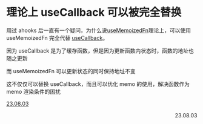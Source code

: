 # 理论上 useCallback 可以被完全替换

用过 ahooks 后一直有一个疑问，为什么说[useMemoizedFn](https://ahooks.js.org/zh-CN/hooks/use-memoized-fn)理论上，可以使用 useMemoizedFn 完全代替 [useCallback](https://react.dev/reference/react/useCallback)。

因为 useCallback 是为了缓存函数，但是因为更新函数内状态时，函数的地址也随之更新

而 useMemoizedFn 可以更新状态的同时保持地址不变

这不仅仅可以替换 useCallback，而且可以优化 memo 的使用，解决函数作为 memo 渲染条件的困扰

<a href="../../笔记/6ahooks/3useMemoizedFn与useLatest">23.08.03</a>

<p align="right">23.08.03</p>
